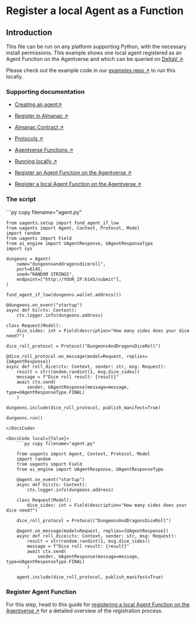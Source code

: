 
# Register a local Agent as a Function

## Introduction

This file can be run on any platform supporting Python, with the necessary install permissions. This example shows one local agent registered as an Agent Function on the Agentverse and which can be queried on [DeltaV ↗️](/concepts/ai-engine/deltav).

Please check out the example code in our [examples repo ↗️](https://github.com/fetchai/uAgent-Examples/tree/main/1-uagents/docs_examples/intermediate/local-agent-registration) to run this locally.

### Supporting documentation

- [Creating an agent↗️](/guides/agents/create-a-uagent)

- [Register in Almanac ↗️](/guides/agents/register-in-almanac)

- [Almanac Contract ↗️](/references/contracts/uagents-almanac/almanac-overview)

- [Protocols ↗️](/references/uagents/uagents-protocols/agent-protocols)

- [Agentverse Functions ↗️](/guides/services/services)

- [Running locally ↗️](/guides/agents/running-locally)

- [Register an Agent Function on the Agentverse ↗️](/guides/agentverse/registering-agent-services)

- [Register a local Agent Function on the Agentverse ↗️](/guides/agents/running-locally#register-your-agent-function-on-the-agentverse)

### The script

<GithubCodeSegment digest="711f429a8d26b083ec6d48678be2e4ea">
    <CodeSegment
        path="https://github.com/fetchai/uAgent-Examples/blob/main/1-uagents/examples/intermediate/local-agent-registration/local/agent.py"
        lineStart={1}
        lineEnd={36}
        hosted={true}
    />
	<CodeSegment
        path="https://github.com/fetchai/uAgent-Examples/blob/main/1-uagents/examples/intermediate/local-agent-registration/hosted/agent.py"
        lineStart={1}
        lineEnd={23}
        hosted={false}
    />
</GithubCodeSegment>
<CodeGroup dynamic hasCopy isLocalHostedFile digest='711f429a8d26b083ec6d48678be2e4ea'>

<DocsCode local={true}>
	```py copy filename="agent.py"

	from uagents.setup import fund_agent_if_low
	from uagents import Agent, Context, Protocol, Model
	import random
	from uagents import Field
	from ai_engine import UAgentResponse, UAgentResponseType
	import sys
	 
	dungeons = Agent(
	    name="dungeonsanddragonsdiceroll",
	    port=6145,
	    seed="RANDOM STRINGS",
	    endpoint=["http://YOUR_IP:6145/submit"],
	)
	 
	fund_agent_if_low(dungeons.wallet.address())
	 
	@dungeons.on_event("startup")
	async def hi(ctx: Context):
	    ctx.logger.info(dungeons.address)
	 
	class Request(Model):
	    dice_sides: int = Field(description="How many sides does your dice need?")
	 
	dice_roll_protocol = Protocol("DungeonsAndDragonsDiceRoll")
	 
	@dice_roll_protocol.on_message(model=Request, replies={UAgentResponse})
	async def roll_dice(ctx: Context, sender: str, msg: Request):
	    result = str(random.randint(1, msg.dice_sides))
	    message = f"Dice roll result: {result}"
	    await ctx.send(
	        sender, UAgentResponse(message=message, type=UAgentResponseType.FINAL)
	    )
	 
	dungeons.include(dice_roll_protocol, publish_manifest=True)
	 
	dungeons.run()

```
</DocsCode>

<DocsCode local={false}>
	```py copy filename="agent.py"

	from uagents import Agent, Context, Protocol, Model
	import random
	from uagents import Field
	from ai_engine import UAgentResponse, UAgentResponseType
	 
	@agent.on_event("startup")
	async def hi(ctx: Context):
	    ctx.logger.info(dungeons.address)
	 
	class Request(Model):
	    dice_sides: int = Field(description="How many sides does your dice need?")
	 
	dice_roll_protocol = Protocol("DungeonsAndDragonsDiceRoll")
	 
	@agent.on_message(model=Request, replies={UAgentResponse})
	async def roll_dice(ctx: Context, sender: str, msg: Request):
	    result = str(random.randint(1, msg.dice_sides))
	    message = f"Dice roll result: {result}"
	    await ctx.send(
	        sender, UAgentResponse(message=message, type=UAgentResponseType.FINAL)
	    )
	 
	agent.include(dice_roll_protocol, publish_manifest=True)

```
</DocsCode>

</CodeGroup>



### Register Agent Function

For this step, head to this guide for [registering a local Agent Function on the Agentverse ↗️](/guides/agents/running-locally#register-your-agent-function-on-the-agentverse) for a detailed overview of the registration process.
